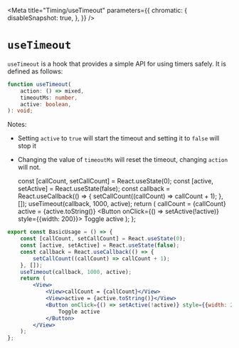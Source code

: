 



<Meta
    title="Timing/useTimeout"
    parameters={{
        chromatic: {
            disableSnapshot: true,
        },
    }}
/>

# `useTimeout`

`useTimeout` is a hook that provides a simple API for using timers safely.
It is defined as follows:

```ts
function useTimeout(
    action: () => mixed,
    timeoutMs: number,
    active: boolean,
): void;
```

Notes:

-   Setting `active` to `true` will start the timeout and setting it to `false`
    will stop it
-   Changing the value of `timeoutMs` will reset the timeout, changing `action`
    will not.

    const [callCount, setCallCount] = React.useState(0);
    const [active, setActive] = React.useState(false);
    const callback = React.useCallback(() => {
        setCallCount((callCount) => callCount + 1);
    }, []);
    useTimeout(callback, 1000, active);
    return (
        <View>
            <View>callCount = {callCount}</View>
            <View>active = {active.toString()}</View>
            <Button onClick={() => setActive(!active)} style={{width: 200}}>
                Toggle active
            </Button>
        </View>
    );
};

<Canvas>
    <Story name="BasicUsage">
        <BasicUsage />
    </Story>
</Canvas>

```jsx
export const BasicUsage = () => {
    const [callCount, setCallCount] = React.useState(0);
    const [active, setActive] = React.useState(false);
    const callback = React.useCallback(() => {
        setCallCount((callCount) => callCount + 1);
    }, []);
    useTimeout(callback, 1000, active);
    return (
        <View>
            <View>callCount = {callCount}</View>
            <View>active = {active.toString()}</View>
            <Button onClick={() => setActive(!active)} style={{width: 200}}>
                Toggle active
            </Button>
        </View>
    );
};
```
